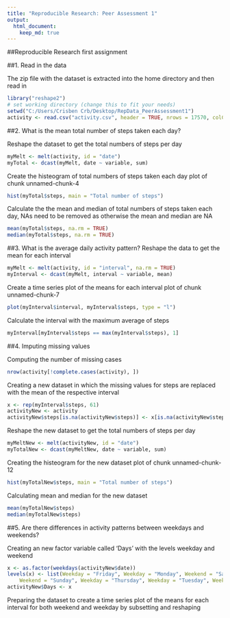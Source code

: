 ```yaml
---
title: "Reproducible Research: Peer Assessment 1"
output: 
  html_document:
    keep_md: true
---
```


##Reproducible Research first assignment

##1. Read in the data

The zip file with the dataset is extracted into the home directory and then read in

```r
library("reshape2")
# set working directory (change this to fit your needs)
setwd("C:/Users/Crisben Crb/Desktop/RepData_PeerAssessment1")
activity <- read.csv("activity.csv", header = TRUE, nrows = 17570, colClasses = c("numeric","Date", "numeric"))

```

##2. What is the mean total number of steps taken each day?

Reshape the dataset to get the total numbers of steps per day
```r
myMelt <- melt(activity, id = "date")
myTotal <- dcast(myMelt, date ~ variable, sum)

```

Create the histeogram of total numbers of steps taken each day
plot of chunk unnamed-chunk-4
```r
hist(myTotal$steps, main = "Total number of steps")

```

Calculate the the mean and median of total numbers of steps taken each day, NAs need to be removed as otherwise the mean and median are NA
```r
mean(myTotal$steps, na.rm = TRUE)
median(myTotal$steps, na.rm = TRUE)
```

##3. What is the average daily activity pattern?
Reshape the data to get the mean for each interval
```r
myMelt <- melt(activity, id = "interval", na.rm = TRUE)
myInterval <- dcast(myMelt, interval ~ variable, mean)
```

Create a time series plot of the means for each interval
plot of chunk unnamed-chunk-7
```r
plot(myInterval$interval, myInterval$steps, type = "l")


```

Calculate the interval with the maximum average of steps

```r
myInterval[myInterval$steps == max(myInterval$steps), 1]
```

##4. Imputing missing values

Computing the number of missing cases
```r
nrow(activity[!complete.cases(activity), ])
```

Creating a new dataset in which the missing values for steps are replaced with the mean of the respective interval

```r
x <- rep(myInterval$steps, 61)
activityNew <- activity
activityNew$steps[is.na(activityNew$steps)] <- x[is.na(activityNew$steps)]

```

Reshape the new dataset to get the total numbers of steps per day

```r
myMeltNew <- melt(activityNew, id = "date")
myTotalNew <- dcast(myMeltNew, date ~ variable, sum)

```

Creating the histeogram for the new dataset
plot of chunk unnamed-chunk-12

```r
hist(myTotalNew$steps, main = "Total number of steps")

```


Calculating mean and median for the new dataset

```r
mean(myTotalNew$steps)
median(myTotalNew$steps)
```

##5. Are there differences in activity patterns between weekdays and weekends?

Creating an new factor variable called 'Days' with the levels weekday and weekend

```r
x <- as.factor(weekdays(activityNew$date))
levels(x) <- list(Weekday = "Friday", Weekday = "Monday", Weekend = "Saturday",
    Weekend = "Sunday", Weekday = "Thursday", Weekday = "Tuesday", Weekday = "Wednesday")
activityNew$Days <- x

```

Preparing the dataset to create a time series plot of the means for each interval for both weekend and weekday by subsetting and reshaping


